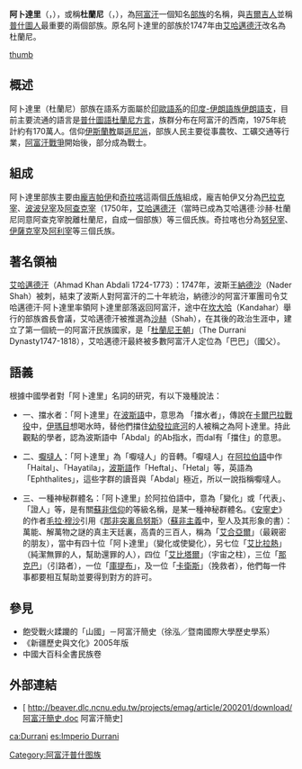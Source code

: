'''阿卜達里'''（{{lang|en| Abdali}}，{{PerB|ابدالی}}），或稱'''杜蘭尼'''（{{lang|en| Durrānī}}，{{PerB|درانی}}），為[[阿富汗|阿富汗]]一個知名[[部族|部族]]的名稱，與[[吉爾吉人|吉爾吉人]]並稱[[普什圖人|普什圖人]]最重要的兩個部族。原名阿卜達里的部族於1747年由[[艾哈邁德·沙阿·杜蘭尼|艾哈邁德汗]]改名為杜蘭尼。

[[file:The_Durrani_Empire_at_its_greatest_Extent_2.png|thumb]]

==概述==
阿卜達里（杜蘭尼）部族在語系方面屬於[[印歐語系|印歐語系]]的[[印度-伊朗語族|印度-伊朗語族]][[伊朗語支|伊朗語支]]，目前主要流通的語言是[[普什圖語|普什圖語]][[杜蘭尼方言|杜蘭尼方言]]，族群分布在阿富汗的西南，1975年統計約有170萬人。信仰[[伊斯蘭教|伊斯蘭教]]屬[[遜尼派|遜尼派]]，部族人民主要從事農牧、工礦交通等行業，[[阿富汗戰爭_(1978年至今)|阿富汗戰爭]]開始後，部分成為戰士。

==組成==
阿卜達里部族主要由[[龐吉帕伊|龐吉帕伊]]和[[奇拉喀|奇拉喀]]這兩個[[氏族|氏族]]組成，龐吉帕伊又分為[[巴拉克宰|巴拉克宰]]、[[波波兒宰|波波兒宰]]及[[阿查克宰|阿查克宰]]（1750年，[[艾哈邁德·沙阿·杜蘭尼|艾哈邁德汗]]（當時已成為艾哈邁德·沙赫·杜蘭尼同意阿查克宰脫離杜蘭尼，自成一個部族）等三個氏族。奇拉喀也分為[[努兒宰|努兒宰]]、[[伊薩克宰|伊薩克宰]]及[[阿利宰|阿利宰]]等三個氏族。

==著名領袖==
[[艾哈邁德·沙阿·杜蘭尼|艾哈邁德汗]]（Ahmad Khan Abdali 1724-1773）：1747年，波斯王[[納迪爾·沙阿|納德沙]]（Nader Shah）被刺，結束了波斯人對阿富汗的二十年統治，納德沙的阿富汗軍團司令艾哈邁德汗·阿卜達里率領阿卜達里部落返回阿富汗，途中在[[坎大哈|坎大哈]]（Kandahar）舉行的部族酋長會議，艾哈邁德汗被推選為[[沙阿|沙赫]]（Shah），在其後的政治生涯中，建立了第一個統一的阿富汗民族國家，是「[[杜蘭尼王朝|杜蘭尼王朝]]」（The Durrani Dynasty1747-1818），艾哈邁德汗最終被多數阿富汗人定位為「巴巴」（國父）。

==語義==
根據中國學者對「阿卜達里」名詞的研究，有以下幾種說法：

*一、擋水者：「阿卜達里」在[[波斯語|波斯語]]中，意思為 「擋水者」，傳說在[[卡爾巴拉戰役|卡爾巴拉戰役]]中，[[伊瑪目|伊瑪目]]想喝水時，替他們擋住[[幼發拉底河|幼發拉底河]]的人被稱之為阿卜達里。持此觀點的學者，認為波斯語中「Abdal」的Ab指水，而dal有「擋住」的意思。 

*二、[[嚈噠人|嚈噠人]]：「阿卜達里」為「嚈噠人」的音轉。「嚈噠人」在[[阿拉伯語|阿拉伯語]]中作「Haital」、「Hayatila」，[[波斯語|波斯語]]作「Heftal」、「Hetal」等，英語為「Ephthalites」，這些字群的讀音與「Abdal」極近，所以一說指稱嚈噠人。

*三、一種神秘群體名：「阿卜達里」於阿拉伯語中，意為「變化」或「代表」、「證人」等，是有關[[蘇非主義|蘇非信仰]]的等級名稱，是某一種神秘群體名。《[[安寧史|安寧史]]》的作者[[毛拉·穆沙|毛拉·穆沙]]引用《[[那非突裏烏努斯|那非突裏烏努斯]]》（[[蘇非主義|蘇非主義]]中，聖人及其形象的書）：萬能、解萬物之謎的真主天廷裏，高貴的三百人，稱為「[[艾合亞爾|艾合亞爾]]」（最親密的朋友），當中有四十位「阿卜達里」（變化或使變化），另七位「[[艾比拉熱|艾比拉熱]]」（純潔無罪的人，幫助還罪的人），四位「[[艾比塔爾|艾比塔爾]]」（宇宙之柱），三位「[[那克巴|那克巴]]」（引路者），一位「[[庫提布|庫提布]]」，及一位「[[卡衛斯|卡衛斯]]」（挽救者），他們每一件事都要相互幫助並要得到對方的許可。

==參見==
*飽受戰火蹂躪的「山國」－阿富汗簡史（徐泓／暨南國際大學歷史學系）
*《新疆歷史與文化》2005年版
*中國大百科全書民族卷

==外部連結==
*[ http://beaver.dlc.ncnu.edu.tw/projects/emag/article/200201/download/阿富汗簡史.doc{{dead link|date=2018年5月 |bot=InternetArchiveBot |fix-attempted=yes }} 阿富汗簡史]

{{Authority control}}
[[Category:阿富汗普什图族|Category:阿富汗普什图族]]

[[ca:Durrani|ca:Durrani]]
[[es:Imperio_Durrani|es:Imperio Durrani]]